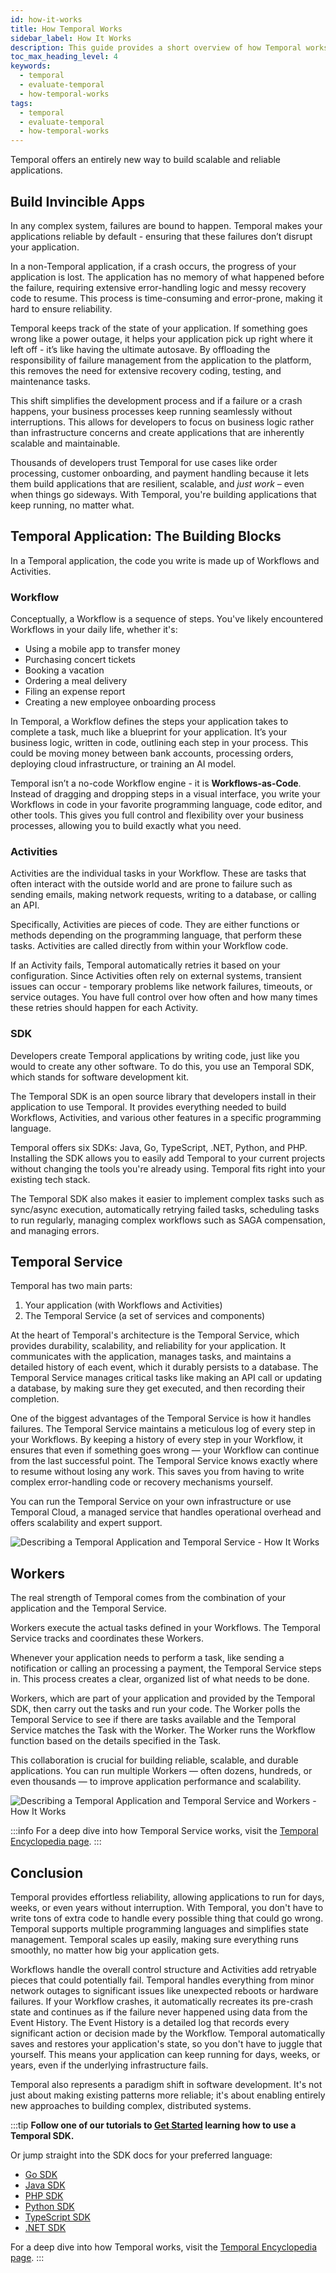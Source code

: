 ```yaml
---
id: how-it-works
title: How Temporal Works
sidebar_label: How It Works
description: This guide provides a short overview of how Temporal works. 
toc_max_heading_level: 4
keywords:
  - temporal
  - evaluate-temporal
  - how-temporal-works
tags:
  - temporal
  - evaluate-temporal
  - how-temporal-works
---
```

Temporal offers an entirely new way to build scalable and reliable applications.

## Build Invincible Apps 

In any complex system, failures are bound to happen. 
Temporal makes your applications reliable by default - ensuring that these failures don’t disrupt your application. 

In a non-Temporal application, if a crash occurs, the progress of your application is lost. 
The application has no memory of what happened before the failure, requiring extensive error-handling logic and messy recovery code to resume. 
This process is time-consuming and error-prone, making it hard to ensure reliability.

Temporal keeps track of the state of your application. 
If something goes wrong like a power outage, it helps your application pick up right where it left off - it’s like having the ultimate autosave. 
By offloading the responsibility of failure management from the application to the platform, this removes the need for extensive recovery coding, testing, and maintenance tasks.

This shift simplifies the development process and if a failure or a crash happens, your business processes keep running seamlessly without interruptions.
This allows for developers to focus on business logic rather than infrastructure concerns and create applications that are inherently scalable and maintainable.

Thousands of developers trust Temporal for use cases like order processing, customer onboarding, and payment handling because it lets them build applications that are resilient, scalable, and _just work_ – even when things go sideways. 
With Temporal, you're building applications that keep running, no matter what.

## Temporal Application: The Building Blocks

In a Temporal application, the code you write is made up of Workflows and Activities. 

### Workflow

Conceptually, a Workflow is a sequence of steps. 
You've likely encountered Workflows in your daily life, whether it's:
- Using a mobile app to transfer money
- Purchasing concert tickets
- Booking a vacation
- Ordering a meal delivery
- Filing an expense report
- Creating a new employee onboarding process

In Temporal, a Workflow defines the steps your application takes to complete a task, much like a blueprint for your application. 
It’s your business logic, written in code, outlining each step in your process. 
This could be moving money between bank accounts, processing orders, deploying cloud infrastructure, or training an AI model. 

Temporal isn’t a no-code Workflow engine - it is **Workflows-as-Code**.
Instead of dragging and dropping steps in a visual interface, you write your Workflows in code in your favorite programming language, code editor, and other tools. 
This gives you full control and flexibility over your business processes, allowing you to build exactly what you need. 

### Activities
Activities are the individual tasks in your Workflow. 
These are tasks that often interact with the outside world and are prone to failure such as sending emails, making network requests, writing to a database, or calling an API. 

Specifically, Activities are pieces of code. 
They are either functions or methods depending on the programming language, that perform these tasks. 
Activities are called directly from within your Workflow code.

If an Activity fails, Temporal automatically retries it based on your configuration. 
Since Activities often rely on external systems, transient issues can occur - temporary problems like network failures, timeouts, or service outages. 
You have full control over how often and how many times these retries should happen for each Activity. 

### SDK
Developers create Temporal applications by writing code, just like you would to create any other software. 
To do this, you use an Temporal SDK, which stands for software development kit. 

The Temporal SDK is an open source library that developers install in their application to use Temporal. 
It provides everything needed to build Workflows, Activities, and various other features in a specific programming language.

Temporal offers six SDKs: Java, Go, TypeScript, .NET, Python, and PHP. 
Installing the SDK allows you to easily add Temporal to your current projects without changing the tools you're already using. 
Temporal fits right into your existing tech stack.

The Temporal SDK also makes it easier to implement complex tasks such as sync/async execution, automatically retrying failed tasks, scheduling tasks to run regularly, managing complex workflows such as SAGA compensation, and managing errors.

## Temporal Service 

Temporal has two main parts:
1. Your application (with Workflows and Activities)
2. The Temporal Service (a set of services and components)

At the heart of Temporal's architecture is the Temporal Service, which provides durability, scalability, and reliability for your application.
It communicates with the application, manages tasks, and maintains a detailed history of each event, which it durably persists to a database.
The Temporal Service manages critical tasks like making an API call or updating a database, by making sure they get executed, and then recording their completion.

One of the biggest advantages of the Temporal Service is how it handles failures. 
The Temporal Service maintains a meticulous log of every step in your Workflows. 
By keeping a history of every step in your Workflow, it ensures that even if something goes wrong — your Workflow can continue from the last successful point. 
The Temporal Service knows exactly where to resume without losing any work. 
This saves you from having to write complex error-handling code or recovery mechanisms yourself. 

You can run the Temporal Service on your own infrastructure or use Temporal Cloud, a managed service that handles operational overhead and offers scalability and expert support.

![Describing a Temporal Application and Temporal Service - How It Works](/img/how-it-works/htw_application_service_server.png)


## Workers
The real strength of Temporal comes from the combination of your application and the Temporal Service. 

Workers execute the actual tasks defined in your Workflows. 
The Temporal Service tracks and coordinates these Workers. 

Whenever your application needs to perform a task, like sending a notification or calling an processing a payment, the Temporal Service steps in. 
This process creates a clear, organized list of what needs to be done. 

Workers, which are part of your application and provided by the Temporal SDK, then carry out the tasks and run your code. 
The Worker polls the Temporal Service to see if there are tasks available and the Temporal Service matches the Task with the Worker.
The Worker runs the Workflow function based on the details specified in the Task.

This collaboration is crucial for building reliable, scalable, and durable applications. 
You can run multiple Workers — often dozens, hundreds, or even thousands — to improve application performance and scalability. 

![Describing a Temporal Application and Temporal Service and Workers - How It Works](/img/how-it-works/htw_application_service_workers.png)

:::info 
For a deep dive into how Temporal Service works, visit the [Temporal Encyclopedia page](/clusters).
:::


## Conclusion
Temporal provides effortless reliability, allowing applications to run for days, weeks, or even years without interruption. 
With Temporal, you don't have to write tons of extra code to handle every possible thing that could go wrong.
Temporal supports multiple programming languages and simplifies state management. 
Temporal scales up easily, making sure everything runs smoothly, no matter how big your application gets. 

Workflows handle the overall control structure and Activities add retryable pieces that could potentially fail. 
Temporal handles everything from minor network outages to significant issues like unexpected reboots or hardware failures.
If your Workflow crashes, it automatically recreates its pre-crash state and continues as if the failure never happened using data from the Event History. 
The Event History is a detailed log that records every significant action or decision made by the Workflow. 
Temporal automatically saves and restores your application's state, so you don't have to juggle that yourself.
This means your application can keep running for days, weeks, or years, even if the underlying infrastructure fails.

Temporal also represents a paradigm shift in software development. 
It's not just about making existing patterns more reliable; it's about enabling entirely new approaches to building complex, distributed systems. 

:::tip
**Follow one of our tutorials to [Get Started](https://learn.temporal.io/getting_started/) learning how to use a Temporal SDK.**

Or jump straight into the SDK docs for your preferred language:

- [Go SDK](/develop/go)
- [Java SDK](/develop/java)
- [PHP SDK](/develop/php)
- [Python SDK](/develop/python)
- [TypeScript SDK](/develop/typescript)
- [.NET SDK](/develop/dotnet)

For a deep dive into how Temporal works, visit the [Temporal Encyclopedia page](/temporal).
:::
